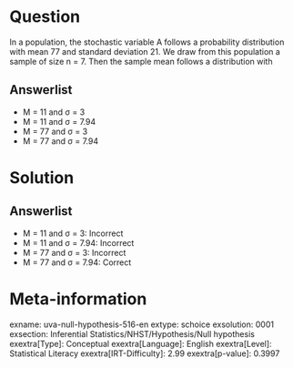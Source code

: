 Question
========

In a population, the stochastic variable A follows a probability distribution with mean 77 and standard deviation 21. We draw from this population a sample of size n = 7. Then the sample mean follows a distribution with

Answerlist
----------

* Μ = 11 and σ = 3
* Μ = 11 and σ = 7.94
* Μ = 77 and σ = 3
* Μ = 77 and σ = 7.94

Solution
========

Answerlist
----------

* Μ = 11 and σ = 3: Incorrect
* Μ = 11 and σ = 7.94: Incorrect
* Μ = 77 and σ = 3: Incorrect
* Μ = 77 and σ = 7.94: Correct

Meta-information
================
exname: uva-null-hypothesis-516-en
extype: schoice
exsolution: 0001
exsection: Inferential Statistics/NHST/Hypothesis/Null hypothesis
exextra[Type]: Conceptual
exextra[Language]: English
exextra[Level]: Statistical Literacy
exextra[IRT-Difficulty]: 2.99
exextra[p-value]: 0.3997
